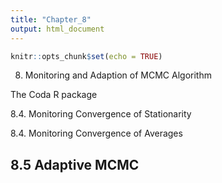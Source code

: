 ---
title: "Chapter_8"
output: html_document
---

```{r setup, include=FALSE}
knitr::opts_chunk$set(echo = TRUE)
```

8. Monitoring and Adaption of MCMC Algorithm

The Coda R package


8.4. Monitoring Convergence of Stationarity

8.4. Monitoring Convergence of Averages


## 8.5 Adaptive MCMC
